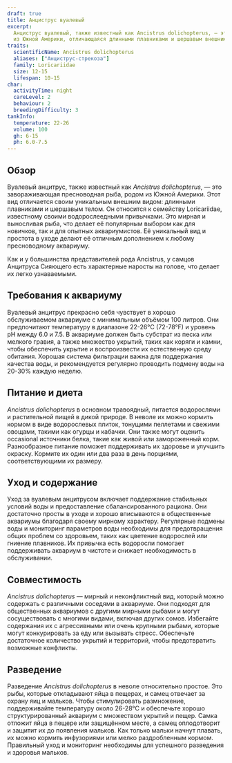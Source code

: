 ```yaml
---
draft: true
title: Анциструс вуалевый
excerpt:
  Анциструс вуалевый, также известный как Ancistrus dolichopterus, — это уникальная и привлекательная пресноводная рыба
  из Южной Америки, отличающаяся длинными плавниками и шершавым внешним видом.
traits:
  scientificName: Ancistrus dolichopterus
  aliases: ["Анциструс-стрекоза"]
  family: Loricariidae
  size: 12-15
  lifespan: 10-15
char:
  activityTime: night
  careLevel: 2
  behaviour: 2
  breedingDifficulty: 3
tankInfo:
  temperature: 22-26
  volume: 100
  gh: 6-15
  ph: 6.0-7.5
---
```


## Обзор

Вуалевый анцитрус, также известный как _Ancistrus dolichopterus_, — это завораживающая пресноводная рыба, родом из Южной
Америки. Этот вид отличается своим уникальным внешним видом: длинными плавниками и шершавым телом. Он относится к
семейству Loricariidae, известному своими водорослеедными привычками. Это мирная и выносливая рыба, что делает её
популярным выбором как для новичков, так и для опытных аквариумистов. Её уникальный вид и простота в уходе делают её
отличным дополнением к любому пресноводному аквариуму.

Как и у большинства представителей рода Ancistrus, у самцов Анцитруса Сияющего есть характерные наросты на голове, что
делает их легко узнаваемыми.

## Требования к аквариуму

Вуалевый анцитрус прекрасно себя чувствует в хорошо обслуживаемом аквариуме с минимальным объёмом 100 литров. Они
предпочитают температуру в диапазоне 22-26°C (72-78°F) и уровень pH между 6.0 и 7.5. В аквариуме должен быть субстрат из
песка или мелкого гравия, а также множество укрытий, таких как коряги и камни, чтобы обеспечить укрытие и воспроизвести
их естественную среду обитания. Хорошая система фильтрации важна для поддержания качества воды, и рекомендуется
регулярно проводить подмену воды на 20-30% каждую неделю.

## Питание и диета

_Ancistrus dolichopterus_ в основном травоядный, питается водорослями и растительной пищей в дикой природе. В неволе их
можно кормить кормом в виде водорослевых плиток, тонущими пеллетами и свежими овощами, такими как огурцы и кабачки. Они
также могут оценить occasional источники белка, такие как живой или замороженный корм. Разнообразное питание поможет
поддерживать их здоровье и улучшить окраску. Кормите их один или два раза в день порциями, соответствующими их размеру.

## Уход и содержание

Уход за вуалевым анцитрусом включает поддержание стабильных условий воды и предоставление сбалансированного рациона. Они
достаточно просты в уходе и хорошо вписываются в общественные аквариумы благодаря своему мирному характеру. Регулярные
подмены воды и мониторинг параметров воды необходимы для предотвращения общих проблем со здоровьем, таких как цветение
водорослей или гниение плавников. Их привычка есть водоросли помогает поддерживать аквариум в чистоте и снижает
необходимость в обслуживании.

## Совместимость

_Ancistrus dolichopterus_ — мирный и неконфликтный вид, который можно содержать с различными соседями в аквариуме. Они
подходят для общественных аквариумов с другими мирными рыбами и могут сосуществовать с многими видами, включая других
сомов. Избегайте содержания их с агрессивными или очень крупными рыбами, которые могут конкурировать за еду или вызывать
стресс. Обеспечьте достаточное количество укрытий и территорий, чтобы предотвратить возможные конфликты.

## Разведение

Разведение _Ancistrus dolichopterus_ в неволе относительно простое. Это рыбы, которые откладывают яйца в пещерах, и
самец отвечает за охрану яиц и мальков. Чтобы стимулировать размножение, поддерживайте температуру около 26-28°C и
обеспечьте хорошо структурированный аквариум с множеством укрытий и пещер. Самка отложит яйца в пещере или защищённом
месте, а самец оплодотворит и защитит их до появления мальков. Как только мальки начнут плавать, их можно кормить
инфузориями или мелко раздробленным кормом. Правильный уход и мониторинг необходимы для успешного разведения и здоровья
мальков.
